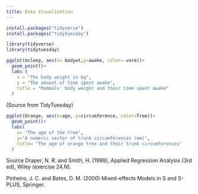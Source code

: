 ```yaml
---
title: Data Visualization 
---
```

```r
install.packages("tidyverse")
install.packages("tidytuesday")
```

```r
library(tidyverse)
library(tidytuesday)
```

```r
ggplot(msleep, aes(x= bodywt,y=awake, color= vore))+
  geom_point()+
  labs (
    x = "The body weight in kg",
    y = "The amount of time spent awake",
    title = "Mammals' body weight and their time spent awake"
  )

```


(Source from TidyTuesday)

```r
ggplot(Orange, aes(x=age, y=circumference, color=Tree))+
  geom_point()+
  labs(
    x= "The age of the tree", 
    y="A numeric vector of trunk circumferences (mm)", 
    title= "The age of orange tree and their trunk circumferences"
  )
```

Source
Draper, N. R. and Smith, H. (1998), Applied Regression Analysis (3rd ed), Wiley (exercise 24.N).

Pinheiro, J. C. and Bates, D. M. (2000) Mixed-effects Models in S and S-PLUS, Springer.



